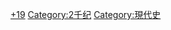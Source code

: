 {{Catnav|頁面分類|历史|歷史學|年代学|世纪}}
{{Catnav|頁面分類|人文學科|歷史學|年代学|世纪}}

{{世纪分类|19|18|20}}
{{Commonscat|19th century}}

[[Category:世纪|+19]]
[[Category:2千纪|Category:2千纪]]
[[Category:現代史|Category:現代史]]